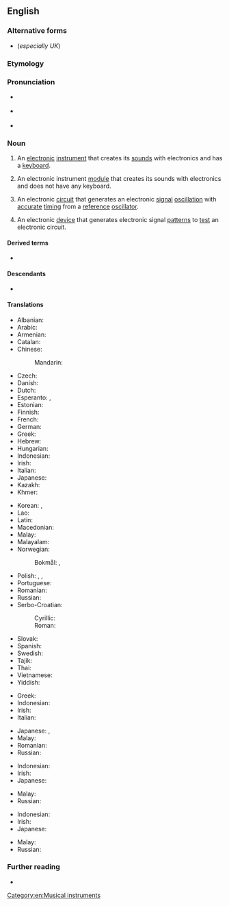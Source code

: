 {{also|Synthesizer}}
==English==

===Alternative forms===
* {{l|en|synthesiser}} (''especially UK'')

===Etymology===
{{suffix|en|synthesize|er|id2=agent noun}}

===Pronunciation===
* {{a|UK}} {{IPA|en|/ˈsɪn.θəˌsaɪ.zə(ɹ)/}}
* {{a|US}} {{IPA|en|/ˈsɪn.θəˌsaɪ.zɚ/}}
* {{audio|en|LL-Q1860 (eng)-Vininn126-synthesizer.wav|Audio (US)}}

===Noun===
{{en-noun}}

# {{lb|en|music}} An [[electronic]] [[instrument]] that creates its [[sound]]s with electronics and has a [[keyboard]].
# {{lb|en|music}} An electronic instrument [[module]] that creates its sounds with electronics and does not have any keyboard.
# {{lb|en|electronics}} An electronic [[circuit]] that generates an electronic [[signal]] [[oscillation]] with [[accurate]] [[timing]] from a [[reference]] [[oscillator]].
# {{lb|en|electronics}} An electronic [[device]] that generates electronic signal [[pattern]]s to [[test]] an electronic circuit.

====Derived terms====
* {{l|en|synthesist}}

====Descendants====
* {{desc|bor=1|he|סינתיסייזר|tr=síntesaizer}}

====Translations====
{{trans-top|music: an electronic keyboard instrument}}
* Albanian: {{t+|sq|sintetizues|m}}
* Arabic: {{t|ar|سِنْثِسَيْزَر|m}}
* Armenian: {{t|hy|սինթեզատոր|sc=Armn}}
* Catalan: {{t+|ca|sintetitzador|m}}
* Chinese:
*: Mandarin: {{t+|cmn|合成器|tr=héchéngqì|sc=Hani}}
* Czech: {{t|cs|syntezátor|m}}
* Danish: {{t|da|synthesizer}}
* Dutch: {{t+|nl|synthesizer|m}}
* Esperanto: {{t|eo|sintezilo}}, {{t|eo|sinto}}
* Estonian: {{t|et|süntesaator}}
* Finnish: {{t+|fi|syntetisaattori}}
* French: {{t+|fr|synthétiseur|m}}
* German: {{t+|de|Synthesizer|m}}
* Greek: {{t|el|συνθετητής|m}}
* Hebrew: {{t|he|סינתיסייזר|m}}
* Hungarian: {{t+|hu|szintetizátor}}
* Indonesian: {{t|id|penyintesis}}
* Irish: {{t|ga|sintéiseoir|m}}
* Italian: {{t+|it|sintetizzatore|m}}
* Japanese: {{t+|ja|シンセサイザー|tr=shinsesaizā}}
* Kazakh: {{t|kk|синтезатор|sc=Cyrl}}
* Khmer: {{t+|km|សង្គ្រោះ|tr=sangkroh|sc=Khmr}}
{{trans-mid}}
* Korean: {{t|ko|합성기}}, {{t|ko|신시사이저}}
* Lao: {{t|lo|ການສັງເຄາະ}}
* Latin: {{t|la|synthetizator}}
* Macedonian: {{t|mk|синтисајзер|m}}
* Malay: {{t|ms|pensintesis}}
* Malayalam: {{t|ml|പ്രയോഗങ്ങൾ|sc=Mlym}}
* Norwegian:
*: Bokmål: {{t|no|fjøl|m|f}},
* Polish: {{t+|pl|syntezator|m}}, {{t|pl|syntetyzator|m}}, {{t|pl|syntetyzer|m}}
* Portuguese: {{t+|pt|sintetizador|m}}
* Romanian: {{t+|ro|sintetizator|m}}
* Russian: {{t+|ru|синтеза́тор|m|tr=sintɛzátor}}
* Serbo-Croatian:
*: Cyrillic: {{t|sh|синтесајзер|m|sc=Cyrl}}
*: Roman: {{t+|sh|sintesajzer|m}}
* Slovak: {{t|sk|sintetizator|m}}
* Spanish: {{t|es|sintetizador|m}}
* Swedish: {{t+|sv|synthesizer}}
* Tajik: {{t+|tg|синтезатор|sc=Cyrl}}
* Thai: {{t|th|ซินธิไซเซอร์|tr=sin-tí-sai-sêr}}
* Vietnamese: {{t|vi|bộ tổng hợp}}
* Yiddish: {{t|yi|סינטאַסייזער|sc=Hebr}}
{{trans-bottom}}

{{trans-top|music: an electronic instrument module without a keyboard}}
* Greek: {{t|el|συνθετητής|m}}
* Indonesian: {{t|id|penyintesis}}
* Irish: {{t|ga|sintéiseoir|m}}
* Italian: {{t+|it|sintetizzatore|m}}
{{trans-mid}}
* Japanese: {{t+|ja|シンセサイザー|tr=shinsesaizā}}, {{t+|ja|音源|tr=ongen}}
* Malay: {{t|ms|pensintesis}}
* Romanian: {{t+|ro|sintetizator}}
* Russian: {{t+|ru|синтеза́тор|m|tr=sintɛzátor}}
{{trans-bottom}}

{{trans-top|electronics: an electronic circuit that generates an electronic signal oscillation}}
* Indonesian: {{t|id|penyintesis}}
* Irish: {{t|ga|sintéiseoir|m}}
* Japanese: {{t+|ja|シンセサイザー|tr=shinsesaizā}}
{{trans-mid}}
* Malay: {{t|ms|pensintesis}}
* Russian: {{t+|ru|синтеза́тор|m|tr=sintɛzátor}}
{{trans-bottom}}

{{trans-top|electronics: an electronic device that generates electronic signal patterns}}
* Indonesian: {{t|id|penyintesis}}
* Irish: {{t|ga|sintéiseoir|m}}
* Japanese: {{t+|ja|シンセサイザー|tr=shinsesaizā}}
{{trans-mid}}
* Malay: {{t|ms|pensintesis}}
* Russian: {{t+|ru|синтеза́тор|m|tr=sintɛzátor}}
{{trans-bottom}}

===Further reading===
* {{pedia}}

[[Category:en:Musical instruments]]